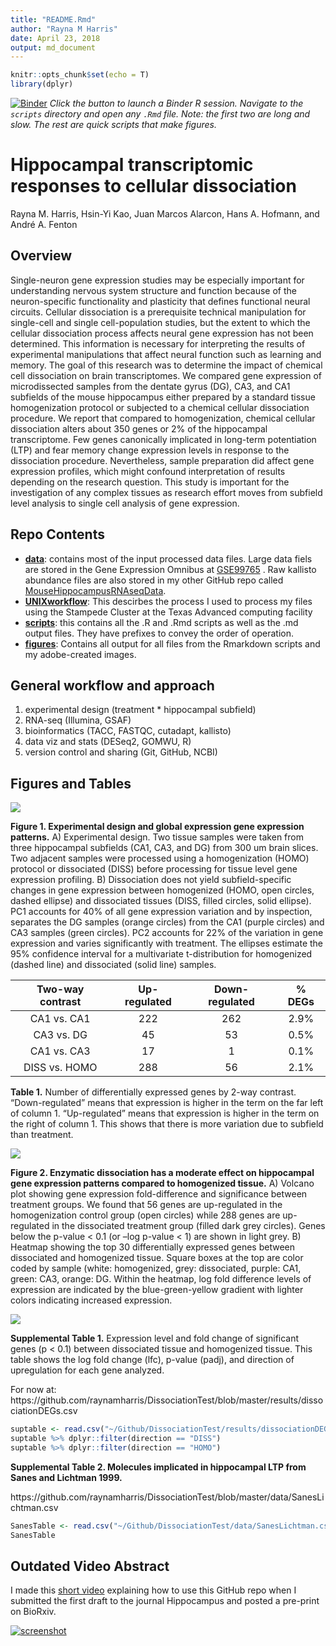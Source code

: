 ```yaml
---
title: "README.Rmd"
author: "Rayna M Harris"
date: April 23, 2018
output: md_document
---
```


```r
knitr::opts_chunk$set(echo = T)
library(dplyr)
```

[![Binder](http://mybinder.org/badge.svg)](http://beta.mybinder.org/v2/gh/raynamharris/DissociationTest/master?urlpath=rstudio) _Click the button to launch a Binder R session. Navigate to the `scripts` directory and open any `.Rmd` file. Note: the first two are long and slow. The rest are quick scripts that make figures._

# Hippocampal transcriptomic responses to cellular dissociation

Rayna M. Harris, Hsin-Yi Kao, Juan Marcos Alarcon, Hans A. Hofmann, and André A. Fenton

## Overview

Single-neuron gene expression studies may be especially important for understanding nervous system structure and function because of the neuron-specific functionality and plasticity that defines functional neural circuits. Cellular dissociation is a prerequisite technical manipulation for single-cell and single cell-population studies, but the extent to which the cellular dissociation process affects neural gene expression has not been determined. This information is necessary for interpreting the results of experimental manipulations that affect neural function such as learning and memory. The goal of this research was to determine the impact of chemical cell dissociation on brain transcriptomes. We compared gene expression of microdissected samples from the dentate gyrus (DG), CA3, and CA1 subfields of the mouse hippocampus either prepared by a standard tissue homogenization protocol or subjected to a chemical cellular dissociation procedure. We report that compared to homogenization, chemical cellular dissociation alters about 350 genes or 2% of the hippocampal transcriptome. Few genes canonically implicated in long-term potentiation (LTP) and fear memory change expression levels in response to the dissociation procedure. Nevertheless, sample preparation did affect gene expression profiles, which might confound interpretation of results depending on the research question. This study is important for the investigation of any complex tissues as research effort moves from subfield level analysis to single cell analysis of gene expression.

## Repo Contents

- [**data**](./data/): contains most of the input processed data files. Large data fiels are stored in the Gene Expression Omnibus at [GSE99765](https://www.ncbi.nlm.nih.gov/geo/query/acc.cgi?acc=GSE99765) . Raw kallisto abundance files are also stored in my other GitHub repo called [MouseHippocampusRNAseqData](https://github.com/raynamharris/MouseHippocampusRNAseqData).
- [**UNIXworkflow**](./UNIXworkflow/): This descirbes the process I used to process my files using the Stampede Cluster at the Texas Advanced computing facility
- [**scripts**](./scripts/): this contains all the .R and .Rmd scripts as well as the .md output files. They have prefixes to convey the order of operation.
- [**figures**](./figures/): Contains all output for all files from the Rmarkdown scripts and my adobe-created images. 

## General workflow and approach

1. experimental design (treatment * hippocampal subfield)
2. RNA-seq (Illumina, GSAF)
3. bioinformatics (TACC, FASTQC, cutadapt, kallisto)
4. data viz and stats (DESeq2, GOMWU, R)
5. version control and sharing (Git, GitHub, NCBI)

## Figures and Tables

![](./figures/figure1.png)

**Figure 1. Experimental design and global expression gene expression patterns.**
A) Experimental design. Two tissue samples were taken from three hippocampal subfields (CA1, CA3, and DG) from 300 um brain slices. Two adjacent samples were processed using a homogenization (HOMO) protocol or dissociated (DISS) before processing for tissue level gene expression profiling. B) Dissociation does not yield subfield-specific changes in gene expression between homogenized (HOMO, open circles, dashed ellipse) and dissociated tissues (DISS, filled circles, solid ellipse). PC1 accounts for 40% of all gene expression variation and by inspection, separates the DG samples (orange circles) from the CA1 (purple circles) and CA3 samples (green circles). PC2 accounts for 22% of the variation in gene expression and varies significantly with treatment. The ellipses estimate the 95% confidence interval for a multivariate t-distribution for homogenized (dashed line) and dissociated (solid line) samples. 


| Two-way contrast | Up-regulated |Down-regulated |  % DEGs |
|:-------------:|:-------------:|:-------------:|:-------------:|
| CA1 vs. CA1 | 222 | 262 | 2.9% |
| CA3 vs. DG | 45 | 53 | 0.5% |
| CA1 vs. CA3 | 17 | 1 | 0.1% | 
| DISS vs. HOMO | 288 | 56 | 2.1% |

**Table 1.** Number of differentially expressed genes by 2-way contrast. "Down-regulated" means that expression is higher in the term on the far left of column 1. "Up-regulated" means that expression is higher in the term on the right of column 1. This shows that there is more variation due to subfield than treatment. 

![](./figures/figure2.png)


**Figure 2. Enzymatic dissociation has a moderate effect on hippocampal gene expression patterns compared to homogenized tissue.**
A) Volcano plot showing gene expression fold-difference and significance between treatment groups. We found that 56 genes are up-regulated in the homogenization control group (open circles) while 288 genes are up-regulated in the dissociated treatment group (filled dark grey circles). Genes below the p-value < 0.1 (or –log p-value < 1) are shown in light grey. B) Heatmap showing the top 30 differentially expressed genes between dissociated and homogenized tissue. Square boxes at the top are color coded by sample (white: homogenized, grey: dissociated, purple: CA1, green: CA3, orange: DG. Within the heatmap, log fold difference levels of expression are indicated by the blue-green-yellow gradient with lighter colors indicating increased expression.


![](./figures/figure3.png)

**Supplemental Table 1.** Expression level and fold change of significant genes (p < 0.1) between dissociated tissue and homogenized tissue. This table shows the log fold change (lfc), p-value (padj), and direction of upregulation for each gene analyzed. 

For now at: https://github.com/raynamharris/DissociationTest/blob/master/results/dissociationDEGs.csv

```r
suptable <- read.csv("~/Github/DissociationTest/results/dissociationDEGs.csv", header = T)
suptable %>% dplyr::filter(direction == "DISS")
suptable %>% dplyr::filter(direction == "HOMO")

```


**Supplemental Table 2. Molecules implicated in hippocampal LTP from Sanes and Lichtman 1999.**  

https://github.com/raynamharris/DissociationTest/blob/master/data/SanesLichtman.csv

```r
SanesTable <- read.csv("~/Github/DissociationTest/data/SanesLichtman.csv", header = T)
SanesTable
```

## Outdated Video Abstract

I made this [short video](https://www.youtube.com/watch?v=taeAqimxXWo) explaining how to use this GitHub repo when I submitted the first draft to the journal Hippocampus and posted a pre-print on BioRxiv. 

[![screenshot](./figures/screenshot.png)](https://www.youtube.com/watch?v=taeAqimxXWo)